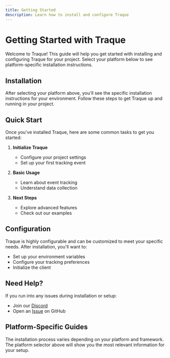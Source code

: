 ```yaml
---
title: Getting Started
description: Learn how to install and configure Traque
---
```


# Getting Started with Traque

Welcome to Traque! This guide will help you get started with installing and configuring Traque for your project. Select your platform below to see platform-specific installation instructions.

<PlatformSelect />

## Installation

After selecting your platform above, you'll see the specific installation instructions for your environment. Follow these steps to get Traque up and running in your project.

## Quick Start

Once you've installed Traque, here are some common tasks to get you started:

1. **Initialize Traque**

   - Configure your project settings
   - Set up your first tracking event

2. **Basic Usage**

   - Learn about event tracking
   - Understand data collection

3. **Next Steps**
   - Explore advanced features
   - Check out our examples

## Configuration

Traque is highly configurable and can be customized to meet your specific needs. After installation, you'll want to:

- Set up your environment variables
- Configure your tracking preferences
- Initialize the client

## Need Help?

If you run into any issues during installation or setup:

- Join our [Discord](https://discord.gg/E7pZ4YyN)
- Open an [Issue](https://github.com/traque-dev/traque-js/issues) on GitHub

## Platform-Specific Guides

The installation process varies depending on your platform and framework. The platform selector above will show you the most relevant information for your setup.
